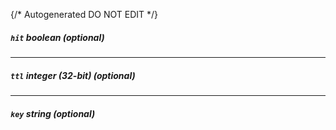 {/* Autogenerated DO NOT EDIT  */}
##### `hit` _boolean (optional)_

---
##### `ttl` _integer (32-bit) (optional)_

---
##### `key` _string (optional)_


